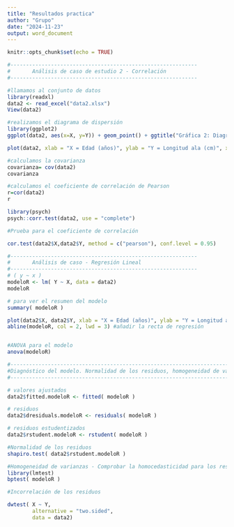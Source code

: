 ```yaml
---
title: "Resultados practica"
author: "Grupo"
date: "2024-11-23"
output: word_document
---
```


```r
knitr::opts_chunk$set(echo = TRUE)
```

```r
#------------------------------------------------------------
#       Análisis de caso de estudio 2 - Correlación
#------------------------------------------------------------

#llamamos al conjunto de datos
library(readxl)
data2 <- read_excel("data2.xlsx")
View(data2)

#realizamos el diagrama de dispersión
library(ggplot2)
ggplot(data2, aes(x=X, y=Y)) + geom_point() + ggtitle("Gráfica 2: Diagrama de Dispersión") + xlab("Edad (años)") + ylab("Longitud ala (cm)") + geom_smooth(method=lm)

plot(data2, xlab = "X = Edad (años)", ylab = "Y = Longitud ala (cm)", xlim = c(0, 20), ylim = c(1, 6), pch = 19, col = "blue")

#calculamos la covarianza
covarianza= cov(data2)
covarianza

#calculamos el coeficiente de correlación de Pearson
r=cor(data2)
r

library(psych)
psych::corr.test(data2, use = "complete")

#Prueba para el coeficiente de correlación

cor.test(data2$X,data2$Y, method = c("pearson"), conf.level = 0.95)

#------------------------------------------------------------
#       Análisis de caso - Regresión Lineal
#------------------------------------------------------------
# ( y ~ x )
modeloR <- lm( Y ~ X, data = data2)
modeloR

# para ver el resumen del modelo
summary( modeloR )

plot(data2$X, data2$Y, xlab = "X = Edad (años)", ylab = "Y = Longitud ala (cm)", xlim = c(0, 20), ylim = c(1, 6), pch = 19, col = "blue")
abline(modeloR, col = 2, lwd = 3) #añadir la recta de regresión


#ANOVA para el modelo
anova(modeloR)

#--------------------------------------------------------------------------------------------------------------
#Diagnóstico del modelo. Normalidad de los residuos, homogeneidad de varianzas e incorrelación de los residuos
#--------------------------------------------------------------------------------------------------------------

# valores ajustados
data2$fitted.modeloR <- fitted( modeloR ) 

# residuos
data2$dresiduals.modeloR <- residuals( modeloR ) 

# residuos estudentizados
data2$rstudent.modeloR <- rstudent( modeloR ) 

#Normalidad de los residuos
shapiro.test( data2$rstudent.modeloR )

#Homogeneidad de varianzas - Comprobar la homocedasticidad para los residuos estudentizados del modelo ajustado
library(lmtest)
bptest( modeloR )

#Incorrelación de los residuos

dwtest( X ~ Y, 
        alternative = "two.sided", 
        data = data2)
```

